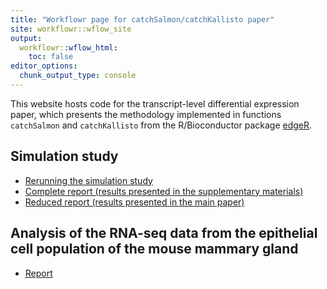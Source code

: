 ```yaml
---
title: "Workflowr page for catchSalmon/catchKallisto paper"
site: workflowr::wflow_site
output:
  workflowr::wflow_html:
    toc: false
editor_options:
  chunk_output_type: console
---
```


This website hosts code for the transcript-level differential expression paper, which presents the methodology implemented in functions `catchSalmon` and `catchKallisto` from the R/Bioconductor package [edgeR](https://bioconductor.org/packages/release/bioc/html/edgeR.html).

## Simulation study

* [Rerunning the simulation study](simulation-howto.html)
* [Complete report (results presented in the supplementary materials)](simulation-complete.html)
* [Reduced report (results presented in the main paper)](simulation-paper.html)
  
## Analysis of the RNA-seq data from the epithelial cell population of the mouse mammary gland

* [Report](mouse.html)
